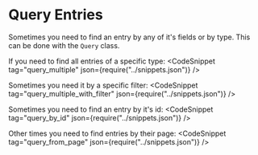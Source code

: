 
# Query Entries

Sometimes you need to find an entry by any of it's fields or by type. This can be done with the `Query` class.

If you need to find all entries of a specific type:
<CodeSnippet tag="query_multiple" json={require("../snippets.json")} />

Sometimes you need it by a specific filter:
<CodeSnippet tag="query_multiple_with_filter" json={require("../snippets.json")} />


Sometimes you need to find an entry by it's id:
<CodeSnippet tag="query_by_id" json={require("../snippets.json")} />

Other times you need to find entries by their page:
<CodeSnippet tag="query_from_page" json={require("../snippets.json")} />

